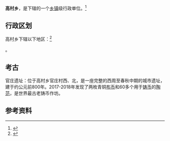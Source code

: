 {{中国乡级行政区|41/01/82/201/000
| 电话区号 = 371
}}

'''高村乡'''，是{{PRC admin/fullname|41/01/82/201/000|3}}下辖的一个[[乡镇|乡镇]]级行政单位。<ref>{{PRC admin/ref sgc|{{PRC admin/parent|41/01/82/201/000}}}}</ref>

== 行政区划 ==

高村乡下辖以下地区：<ref>{{PRC admin/ref sgc|41/01/82/201/000}}</ref>

{{PRC admin/children|41/01/82/201/000}}。

==考古==

官庄遗址：位于高村乡官庄村西、北，是一座完整的西周至春秋中期的城市遗址，建于约公元前800年。2017-2018年发现了两枚青铜[[布币|布币]]和60多个用于[[铸币|铸币]]的[[陶范|陶范]]，是世界最古老铸币作坊。

== 参考资料 ==

{{reflist}}

{{PRC admin/navcat|41/01/82/201/000}}